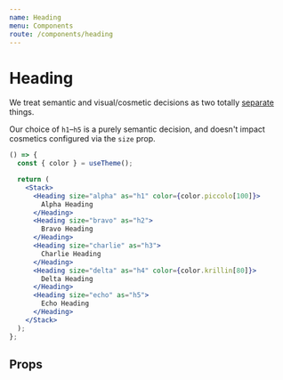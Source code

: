 ```yaml
---
name: Heading
menu: Components
route: /components/heading
---
```



# Heading

We treat semantic and visual/cosmetic decisions as two totally [separate](https://csswizardry.com/2016/02/managing-typography-on-large-apps/) things.

Our choice of `h1`–`h5` is a purely semantic decision, and doesn't impact cosmetics configured via the `size` prop.

```jsx react-live
() => {
  const { color } = useTheme();

  return (
    <Stack>
      <Heading size="alpha" as="h1" color={color.piccolo[100]}>
        Alpha Heading
      </Heading>
      <Heading size="bravo" as="h2">
        Bravo Heading
      </Heading>
      <Heading size="charlie" as="h3">
        Charlie Heading
      </Heading>
      <Heading size="delta" as="h4" color={color.krillin[80]}>
        Delta Heading
      </Heading>
      <Heading size="echo" as="h5">
        Echo Heading
      </Heading>
    </Stack>
  );
};
```

## Props

<PropsTable of={Heading} />
